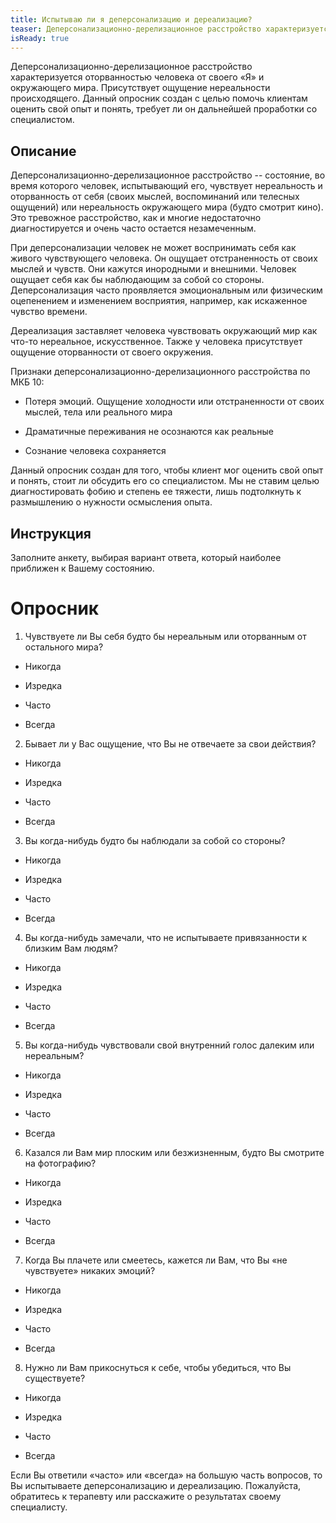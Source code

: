 ```yaml
---
title: Испытываю ли я деперсонализацию и дереализацию?
teaser: Деперсонализационно-дерелизационное расстройство характеризуется оторванностью человека от своего «Я» и окружающего мира. Присутствует ощущение нереальности происходящего. Данный опросник создан с целью помочь клиентам оценить свой опыт и понять, требует ли он дальнейшей проработки со специалистом.
isReady: true
---
```


Деперсонализационно-дерелизационное расстройство характеризуется
оторванностью человека от своего «Я» и окружающего мира. Присутствует
ощущение нереальности происходящего. Данный опросник создан с целью
помочь клиентам оценить свой опыт и понять, требует ли он дальнейшей
проработки со специалистом.

## Описание

Деперсонализационно-дерелизационное расстройство -- состояние, во время
которого человек, испытывающий его, чувствует нереальность и
оторванность от себя (своих мыслей, воспоминаний или телесных ощущений)
или нереальность окружающего мира (будто смотрит кино). Это тревожное
расстройство, как и многие недостаточно диагностируется и очень часто
остается незамеченным.

При деперсонализации человек не может воспринимать себя как живого
чувствующего человека. Он ощущает отстраненность от своих мыслей и
чувств. Они кажутся инородными и внешними. Человек ощущает себя как бы
наблюдающим за собой со стороны. Деперсонализация часто проявляется
эмоциональным или физическим оцепенением и изменением восприятия,
например, как искаженное чувство времени.

Дереализация заставляет человека чувствовать окружающий мир как что-то
нереальное, искусственное. Также у человека присутствует ощущение
оторванности от своего окружения.

Признаки деперсонализационно-дерелизационного расстройства по МКБ 10:

-   Потеря эмоций. Ощущение холодности или отстраненности от своих
    мыслей, тела или реального мира

-   Драматичные переживания не осознаются как реальные

-   Сознание человека сохраняется

Данный опросник создан для того, чтобы клиент мог оценить свой опыт и
понять, стоит ли обсудить его со специалистом. Мы не ставим целью
диагностировать фобию и степень ее тяжести, лишь подтолкнуть к
размышлению о нужности осмысления опыта.

## Инструкция

Заполните анкету, выбирая вариант ответа, который наиболее приближен к
Вашему состоянию.

# Опросник

1.  Чувствуете ли Вы себя будто бы нереальным или оторванным от
    остального мира?

-   Никогда

-   Изредка

-   Часто

-   Всегда

2.  Бывает ли у Вас ощущение, что Вы не отвечаете за свои действия?

-   Никогда

-   Изредка

-   Часто

-   Всегда

3.  Вы когда-нибудь будто бы наблюдали за собой со стороны?

-   Никогда

-   Изредка

-   Часто

-   Всегда

4.  Вы когда-нибудь замечали, что не испытываете привязанности к близким
    Вам людям?

-   Никогда

-   Изредка

-   Часто

-   Всегда

5.  Вы когда-нибудь чувствовали свой внутренний голос далеким или
    нереальным?

-   Никогда

-   Изредка

-   Часто

-   Всегда

6.  Казался ли Вам мир плоским или безжизненным, будто Вы смотрите на
    фотографию?

-   Никогда

-   Изредка

-   Часто

-   Всегда

7.  Когда Вы плачете или смеетесь, кажется ли Вам, что Вы «не
    чувствуете» никаких эмоций?

-   Никогда

-   Изредка

-   Часто

-   Всегда

8.  Нужно ли Вам прикоснуться к себе, чтобы убедиться, что Вы
    существуете?

-   Никогда

-   Изредка

-   Часто

-   Всегда

Если Вы ответили «часто» или «всегда» на большую часть вопросов, то Вы
испытываете деперсонализацию и дереализацию. Пожалуйста, обратитесь к
терапевту или расскажите о результатах своему специалисту.
